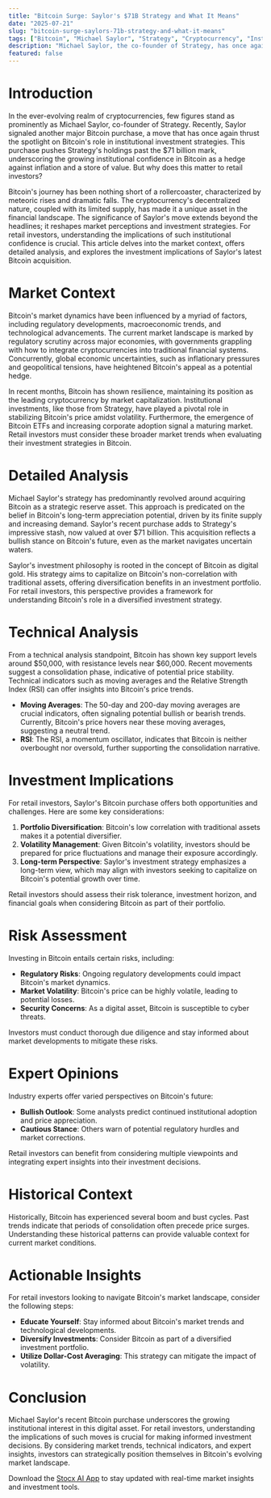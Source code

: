 ```yaml
---
title: "Bitcoin Surge: Saylor's $71B Strategy and What It Means"
date: "2025-07-21"
slug: "bitcoin-surge-saylors-71b-strategy-and-what-it-means"
tags: ["Bitcoin", "Michael Saylor", "Strategy", "Cryptocurrency", "Institutional Investment", "Market Analysis", "Investment Strategy", "Bitcoin Volatility", "Financial News", "Retail Investors"]
description: "Michael Saylor, the co-founder of Strategy, has once again stirred the Bitcoin markets with indications of a substantial BTC purchase, catapulting the company's total holdings to an astounding $71 billion. This move, emblematic of Saylor's unwavering faith in Bitcoin, comes at a time when the cryptocurrency market is navigating a complex landscape of regulatory scrutiny and global economic uncertainties. For retail investors, this development signals both opportunities and cautionary tales. Understanding the broader market context, detailed analysis, and technical indicators is crucial for navigating this volatile asset class. With Bitcoin's historical resilience and volatility, Saylor's purchase could influence market dynamics, investor sentiment, and the strategic allocation of digital assets in portfolios. This comprehensive guide offers insights into the implications of such large-scale institutional investments, potential risks, and actionable strategies for investors keen to engage with Bitcoin's evolving market landscape."
featured: false
---
```


# Introduction

In the ever-evolving realm of cryptocurrencies, few figures stand as prominently as Michael Saylor, co-founder of Strategy. Recently, Saylor signaled another major Bitcoin purchase, a move that has once again thrust the spotlight on Bitcoin's role in institutional investment strategies. This purchase pushes Strategy's holdings past the $71 billion mark, underscoring the growing institutional confidence in Bitcoin as a hedge against inflation and a store of value. But why does this matter to retail investors?

Bitcoin's journey has been nothing short of a rollercoaster, characterized by meteoric rises and dramatic falls. The cryptocurrency's decentralized nature, coupled with its limited supply, has made it a unique asset in the financial landscape. The significance of Saylor's move extends beyond the headlines; it reshapes market perceptions and investment strategies. For retail investors, understanding the implications of such institutional confidence is crucial. This article delves into the market context, offers detailed analysis, and explores the investment implications of Saylor's latest Bitcoin acquisition.

# Market Context

Bitcoin's market dynamics have been influenced by a myriad of factors, including regulatory developments, macroeconomic trends, and technological advancements. The current market landscape is marked by regulatory scrutiny across major economies, with governments grappling with how to integrate cryptocurrencies into traditional financial systems. Concurrently, global economic uncertainties, such as inflationary pressures and geopolitical tensions, have heightened Bitcoin's appeal as a potential hedge.

In recent months, Bitcoin has shown resilience, maintaining its position as the leading cryptocurrency by market capitalization. Institutional investments, like those from Strategy, have played a pivotal role in stabilizing Bitcoin's price amidst volatility. Furthermore, the emergence of Bitcoin ETFs and increasing corporate adoption signal a maturing market. Retail investors must consider these broader market trends when evaluating their investment strategies in Bitcoin.

# Detailed Analysis

Michael Saylor's strategy has predominantly revolved around acquiring Bitcoin as a strategic reserve asset. This approach is predicated on the belief in Bitcoin's long-term appreciation potential, driven by its finite supply and increasing demand. Saylor's recent purchase adds to Strategy's impressive stash, now valued at over $71 billion. This acquisition reflects a bullish stance on Bitcoin's future, even as the market navigates uncertain waters.

Saylor's investment philosophy is rooted in the concept of Bitcoin as digital gold. His strategy aims to capitalize on Bitcoin's non-correlation with traditional assets, offering diversification benefits in an investment portfolio. For retail investors, this perspective provides a framework for understanding Bitcoin's role in a diversified investment strategy.

# Technical Analysis

From a technical analysis standpoint, Bitcoin has shown key support levels around $50,000, with resistance levels near $60,000. Recent movements suggest a consolidation phase, indicative of potential price stability. Technical indicators such as moving averages and the Relative Strength Index (RSI) can offer insights into Bitcoin's price trends.

- **Moving Averages**: The 50-day and 200-day moving averages are crucial indicators, often signaling potential bullish or bearish trends. Currently, Bitcoin's price hovers near these moving averages, suggesting a neutral trend.
- **RSI**: The RSI, a momentum oscillator, indicates that Bitcoin is neither overbought nor oversold, further supporting the consolidation narrative.

# Investment Implications

For retail investors, Saylor's Bitcoin purchase offers both opportunities and challenges. Here are some key considerations:

1. **Portfolio Diversification**: Bitcoin's low correlation with traditional assets makes it a potential diversifier.
2. **Volatility Management**: Given Bitcoin's volatility, investors should be prepared for price fluctuations and manage their exposure accordingly.
3. **Long-term Perspective**: Saylor's investment strategy emphasizes a long-term view, which may align with investors seeking to capitalize on Bitcoin's potential growth over time.

Retail investors should assess their risk tolerance, investment horizon, and financial goals when considering Bitcoin as part of their portfolio.

# Risk Assessment

Investing in Bitcoin entails certain risks, including:

- **Regulatory Risks**: Ongoing regulatory developments could impact Bitcoin's market dynamics.
- **Market Volatility**: Bitcoin's price can be highly volatile, leading to potential losses.
- **Security Concerns**: As a digital asset, Bitcoin is susceptible to cyber threats.

Investors must conduct thorough due diligence and stay informed about market developments to mitigate these risks.

# Expert Opinions

Industry experts offer varied perspectives on Bitcoin's future:

- **Bullish Outlook**: Some analysts predict continued institutional adoption and price appreciation.
- **Cautious Stance**: Others warn of potential regulatory hurdles and market corrections.

Retail investors can benefit from considering multiple viewpoints and integrating expert insights into their investment decisions.

# Historical Context

Historically, Bitcoin has experienced several boom and bust cycles. Past trends indicate that periods of consolidation often precede price surges. Understanding these historical patterns can provide valuable context for current market conditions.

# Actionable Insights

For retail investors looking to navigate Bitcoin's market landscape, consider the following steps:

- **Educate Yourself**: Stay informed about Bitcoin's market trends and technological developments.
- **Diversify Investments**: Consider Bitcoin as part of a diversified investment portfolio.
- **Utilize Dollar-Cost Averaging**: This strategy can mitigate the impact of volatility.

# Conclusion

Michael Saylor's recent Bitcoin purchase underscores the growing institutional interest in this digital asset. For retail investors, understanding the implications of such moves is crucial for making informed investment decisions. By considering market trends, technical indicators, and expert insights, investors can strategically position themselves in Bitcoin's evolving market landscape. 

Download the [Stocx AI App](https://stocx.co) to stay updated with real-time market insights and investment tools.
